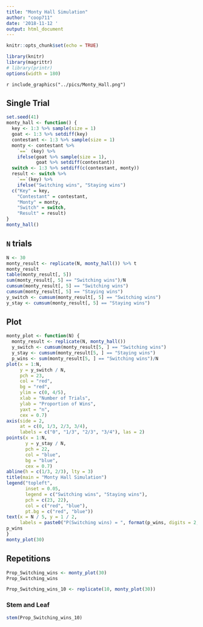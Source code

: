 ```yaml
---
title: "Monty Hall Simulation"
author: "coop711"
date: '2018-11-12 '
output: html_document
---
```


```r
knitr::opts_chunk$set(echo = TRUE)
```

```r
library(knitr)
library(magrittr)
# library(printr)
options(width = 180)
```

`r include_graphics("../pics/Monty_Hall.png")`

<P style = "page-break-before:always">

## Single Trial

```r
set.seed(41)
monty_hall <- function() {
  key <- 1:3 %>% sample(size = 1)
  goat <- 1:3 %>% setdiff(key)
  contestant <- 1:3 %>% sample(size = 1)
  monty <- contestant %>%
    `==` (key) %>%
    ifelse(goat %>% sample(size = 1), 
           goat %>% setdiff(contestant))
  switch <- 1:3 %>% setdiff(c(contestant, monty))
  result <- switch %>% 
    `==`(key) %>%
    ifelse("Switching wins", "Staying wins") 
  c("Key" = key, 
    "Contestant" = contestant, 
    "Monty" = monty, 
    "Switch" = switch, 
    "Result" = result)
}
monty_hall()
```

<P style = "page-break-before:always">

## `N` trials

```r
N <- 30
monty_result <- replicate(N, monty_hall()) %>% t
monty_result
table(monty_result[, 5])
sum(monty_result[, 5] == "Switching wins")/N
cumsum(monty_result[, 5] == "Switching wins")
cumsum(monty_result[, 5] == "Staying wins")
y_switch <- cumsum(monty_result[, 5] == "Switching wins")
y_stay <- cumsum(monty_result[, 5] == "Staying wins")
```

## Plot

```r
monty_plot <- function(N) {
  monty_result <- replicate(N, monty_hall())
  y_switch <- cumsum(monty_result[5, ] == "Switching wins")
  y_stay <- cumsum(monty_result[5, ] == "Staying wins")
  p_wins <- sum(monty_result[5, ] == "Switching wins")/N
plot(x = 1:N, 
     y = y_switch / N, 
     pch = 23, 
     col = "red", 
     bg = "red", 
     ylim = c(0, 4/5),
     xlab = "Number of Trials",
     ylab = "Proportion of Wins",
     yaxt = "n",
     cex = 0.7)
axis(side = 2, 
     at = c(0, 1/3, 2/3, 3/4), 
     labels = c("0", "1/3", "2/3", "3/4"), las = 2)
points(x = 1:N, 
       y = y_stay / N, 
       pch = 22, 
       col = "blue", 
       bg = "blue", 
       cex = 0.7)
abline(h = c(1/3, 2/3), lty = 3)
title(main = "Monty Hall Simulation")
legend("topleft", 
       inset = 0.05, 
       legend = c("Switching wins", "Staying wins"), 
       pch = c(23, 22), 
       col = c("red", "blue"), 
       pt.bg = c("red", "blue"))
text(x = N / 5, y = 1 / 2, 
     labels = paste0("P(Switching wins) = ", format(p_wins, digits = 2, nsmall = 2)))
p_wins
}
monty_plot(30)
```

## Repetitions

```r
Prop_Switching_wins <- monty_plot(30)
Prop_Switching_wins
```

```r
Prop_Switching_wins_10 <- replicate(10, monty_plot(30))
```

### Stem and Leaf

```r
stem(Prop_Switching_wins_10)
```
